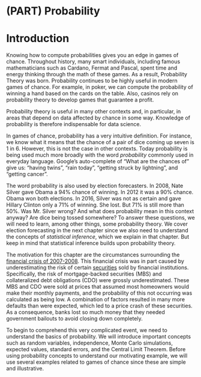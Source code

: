 # (PART) Probability {-}

# Introduction

Knowing how to compute probabilities gives you an edge in games of chance. Throughout history, many smart individuals, including famous mathematicians such as Cardano, Fermat and Pascal, spent time and energy thinking through the math of these games. As a result, Probability Theory was born. Probability  continues to be highly useful in modern games of chance. For example, in poker, we can compute the probability of winning a hand based on the cards on the table. Also, casinos rely on probability theory to develop games that guarantee a profit. 

Probability theory is useful in many other contexts and, in particular, in areas that depend on data affected by chance in some way. Knowledge of probability is therefore indispensable for data science.

In games of chance, probability has a very intuitive definition. For instance, we know what it means that the chance of a pair of dice coming up seven is 1 in 6. However, this is not the case in other contexts. Today probability is being used much more broadly with the word _probability_ commonly used in everyday language. Google's auto-complete of "What are the chances of" give us: "having twins", "rain today", "getting struck by lightning", and "getting cancer". 

The word probability is also used by election forecasters. In 2008, Nate Silver gave Obama a 94% chance of winning. In 2012 it was a 90% chance. Obama won both elections. In 2016, Silver was not as certain and gave Hillary Clinton only a 71% of winning. She lost. But 71% is still more than 50%. Was Mr. Silver wrong? And what does probability mean in this context anyway? Are dice being tossed somewhere? To answer these questions, we will need to learn, among other things, some probability theory. We cover election forecasting in the next chapter since we also need to understand the concepts of _statistical inference_, which we explain in that chapter. But keep in mind that statistical inference builds upon probability theory.

The motivation for this chapter are the circumstances surrounding the [financial crisis of 2007-2008](https://en.wikipedia.org/wiki/Financial_crisis_of_2007%E2%80%9308). This financial crisis was in part caused by underestimating the risk of certain [securities](https://en.wikipedia.org/wiki/Security_(finance)) sold by financial institutions. Specifically, the risk of mortgage-backed securities (MBS) and collateralized debt obligations (CDO) were grossly underestimated. These MBS and CDO were sold at prices that assumed most homeowners would make their monthly payments, and the probability of this not occurring was calculated as being low. A combination of factors resulted in many more defaults than were expected, which led to a price crash of these securities. As a consequence, banks lost so much money that they needed government bailouts to avoid closing down completely.

To begin to comprehend this very complicated event, we need to understand the basics of probability. We will introduce important concepts such as random variables, independence, Monte Carlo simulations, expected values, standard errors, and the Central Limit Theorem. Before using probability concepts to understand our motivating example,  we will use several examples related to games of chance since these are simple and illustrative.

